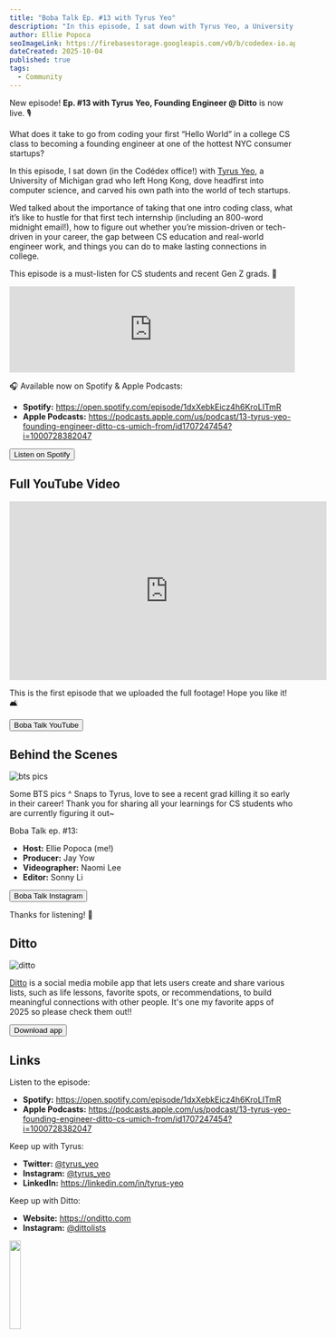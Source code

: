 ```yaml
---
title: "Boba Talk Ep. #13 with Tyrus Yeo"
description: "In this episode, I sat down with Tyrus Yeo, a University of Michigan grad who left Hong Kong, dove headfirst into computer science, carved his own path into the world of tech startups, and became the founding engineer at Ditto."
author: Ellie Popoca
seoImageLink: https://firebasestorage.googleapis.com/v0/b/codedex-io.appspot.com/o/blogs%2Fboba-talk-episode-13-tyrus-yeo%2Fbanner.png?alt=media&token=72e1c840-be7c-4c91-97f2-963051ffb072
dateCreated: 2025-10-04
published: true
tags:
  - Community
---
```


New episode! **Ep. #13 with Tyrus Yeo, Founding Engineer @ Ditto** is now live. 🎙️

What does it take to go from coding your first “Hello World” in a college CS class to becoming a founding engineer at one of the hottest NYC consumer startups? 

In this episode, I sat down (in the Codédex office!) with [Tyrus Yeo](linkedin.com/in/tyrus-yeo), a University of Michigan grad who left Hong Kong, dove headfirst into computer science, and carved his own path into the world of tech startups.

Wed talked about the importance of taking that one intro coding class, what it’s like to hustle for that first tech internship (including an 800-word midnight email!), how to figure out whether you’re mission-driven or tech-driven in your career, the gap between CS education and real-world engineer work, and things you can do to make lasting connections in college. 

This episode is a must-listen for CS students and recent Gen Z grads. 💌

<iframe style={{ borderRadius: "12px" }} src="https://open.spotify.com/embed/episode/1dxXebkEicz4h6KroLITmR?utm_source=generator&theme=0" width="100%" height="152" frameBorder="0" allowFullScreen allow="autoplay; clipboard-write; encrypted-media; fullscreen; picture-in-picture" loading="lazy"></iframe>

🎧 Available now on Spotify & Apple Podcasts:

- **Spotify:** https://open.spotify.com/episode/1dxXebkEicz4h6KroLITmR
- **Apple Podcasts:** https://podcasts.apple.com/us/podcast/13-tyrus-yeo-founding-engineer-ditto-cs-umich-from/id1707247454?i=1000728382047

<div style={{ display: "flex", justifyContent: "center", marginBottom: "1.2rem", transform: "scale(.9)" }}>
  <a href="https://open.spotify.com/episode/1dxXebkEicz4h6KroLITmR" style={{ all: "unset" }} target="_blank" and rel="noopener noreferrer"><Button variant="yellow">Listen on Spotify</Button></a>
</div>

## Full YouTube Video

<iframe width="560" height="315" src="https://www.youtube.com/embed/1Su-ZW6Ty8c?si=uC2yXQw-v_JYAUUG" title="YouTube video player" frameborder="0" allow="accelerometer; autoplay; clipboard-write; encrypted-media; gyroscope; picture-in-picture; web-share" referrerpolicy="strict-origin-when-cross-origin" allowfullscreen></iframe>

This is the first episode that we uploaded the full footage! Hope you like it! 🛋️

<div style={{ display: "flex", justifyContent: "center", marginBottom: "1.2rem", transform: "scale(.9)" }}>
  <a href="https://www.youtube.com/@bobatalk" style={{ all: "unset" }} target="_blank" and rel="noopener noreferrer"><Button variant="yellow">Boba Talk YouTube</Button></a>
</div>

## Behind the Scenes

![bts pics](https://i.imgur.com/xge4NrP.png)

Some BTS pics ^ Snaps to Tyrus, love to see a recent grad killing it so early in their career! Thank you for sharing all your learnings for CS students who are currently figuring it out~

Boba Talk ep. #13:

- **Host:** Ellie Popoca (me!)
- **Producer:** Jay Yow
- **Videographer:** Naomi Lee
- **Editor:** Sonny Li

<div style={{ display: "flex", justifyContent: "center", marginBottom: "1.2rem", transform: "scale(.9)" }}>
  <a href="https://www.instagram.com/bobatalk.pod" style={{ all: "unset" }} target="_blank" and rel="noopener noreferrer"><Button variant="yellow">Boba Talk Instagram</Button></a>
</div>

Thanks for listening! 🧋

## Ditto

![ditto](https://i.imgur.com/OG9cLhR.jpeg)

[Ditto](https://onditto.com) is a social media mobile app that lets users create and share various lists, such as life lessons, favorite spots, or recommendations, to build meaningful connections with other people. It's one my favorite apps of 2025 so please check them out!!

<div style={{ display: "flex", justifyContent: "center", marginBottom: "1.2rem", transform: "scale(.9)" }}>
  <a href="https://www.instagram.com/bobatalk.pod" style={{ all: "unset" }} target="_blank" and rel="noopener noreferrer"><Button variant="yellow">Download app</Button></a>
</div>

## Links

Listen to the episode: 

- **Spotify:** https://open.spotify.com/episode/1dxXebkEicz4h6KroLITmR
- **Apple Podcasts:** https://podcasts.apple.com/us/podcast/13-tyrus-yeo-founding-engineer-ditto-cs-umich-from/id1707247454?i=1000728382047

Keep up with Tyrus:

- **Twitter:** [@tyrus_yeo](https://x.com/tyrus_yeo)
- **Instagram:** [@tyrus_yeo](https://instagram.com/tyrus_yeo)
- **LinkedIn:** https://linkedin.com/in/tyrus-yeo

Keep up with Ditto:

- **Website:** https://onditto.com
- ⁠**Instagram:** ⁠[@dittolists](https://instagram.com/dittolists)

<img src="https://i.imgur.com/6bChXzR.gif" width="20%" />
